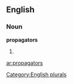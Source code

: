 
==English==

===Noun===
'''propagators'''

# {{plural of|[[propagator]]}}

[[Category:English plurals]]

[[ar:propagators]]